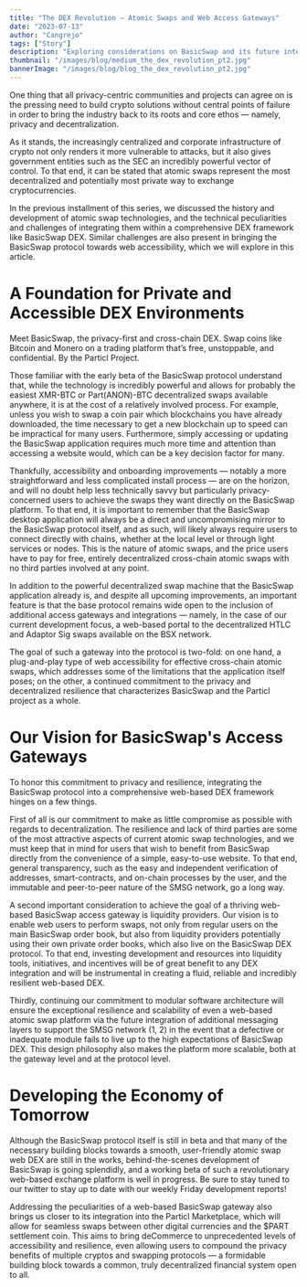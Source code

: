 ```yaml
---
title: "The DEX Revolution — Atomic Swaps and Web Access Gateways"
date: "2023-07-13"
author: "Cangrejo"
tags: ["Story"]
description: "Exploring considerations on BasicSwap and its future integrations into alternative access gateways."
thumbnail: "/images/blog/medium_the_dex_revolution_pt2.jpg"
bannerImage: "/images/blog/blog_the_dex_revolution_pt2.jpg"
---
```



One thing that all privacy-centric communities and projects can agree on is the pressing need to build crypto solutions without central points of failure in order to bring the industry back to its roots and core ethos — namely, privacy and decentralization.

As it stands, the increasingly centralized and corporate infrastructure of crypto not only renders it more vulnerable to attacks, but it also gives government entities such as the SEC an incredibly powerful vector of control. To that end, it can be stated that atomic swaps represent the most decentralized and potentially most private way to exchange cryptocurrencies.

In the previous installment of this series, we discussed the history and development of atomic swap technologies, and the technical peculiarities and challenges of integrating them within a comprehensive DEX framework like BasicSwap DEX. Similar challenges are also present in bringing the BasicSwap protocol towards web accessibility, which we will explore in this article.

# A Foundation for Private and Accessible DEX Environments

<UrlPreviewCard url="https://basicswapdex.com/" />

Meet BasicSwap, the privacy-first and cross-chain DEX. Swap coins like Bitcoin and Monero on a trading platform that’s free, unstoppable, and confidential. By the Particl Project.

Those familiar with the early beta of the BasicSwap protocol understand that, while the technology is incredibly powerful and allows for probably the easiest XMR-BTC or Part(ANON)-BTC decentralized swaps available anywhere, it is at the cost of a relatively involved process. For example, unless you wish to swap a coin pair which blockchains you have already downloaded, the time necessary to get a new blockchain up to speed can be impractical for many users. Furthermore, simply accessing or updating the BasicSwap application requires much more time and attention than accessing a website would, which can be a key decision factor for many.

Thankfully, accessibility and onboarding improvements — notably a more straightforward and less complicated install process — are on the horizon, and will no doubt help less technically savvy but particularly privacy-concerned users to achieve the swaps they want directly on the BasicSwap platform. To that end, it is important to remember that the BasicSwap desktop application will always be a direct and uncompromising mirror to the BasicSwap protocol itself, and as such, will likely always require users to connect directly with chains, whether at the local level or through light services or nodes. This is the nature of atomic swaps, and the price users have to pay for free, entirely decentralized cross-chain atomic swaps with no third parties involved at any point.

In addition to the powerful decentralized swap machine that the BasicSwap application already is, and despite all upcoming improvements, an important feature is that the base protocol remains wide open to the inclusion of additional access gateways and integrations — namely, in the case of our current development focus, a web-based portal to the decentralized HTLC and Adaptor Sig swaps available on the BSX network.

The goal of such a gateway into the protocol is two-fold: on one hand, a plug-and-play type of web accessibility for effective cross-chain atomic swaps, which addresses some of the limitations that the application itself poses; on the other, a continued commitment to the privacy and decentralized resilience that characterizes BasicSwap and the Particl project as a whole.

# Our Vision for BasicSwap's Access Gateways

To honor this commitment to privacy and resilience, integrating the BasicSwap protocol into a comprehensive web-based DEX framework hinges on a few things.

First of all is our commitment to make as little compromise as possible with regards to decentralization. The resilience and lack of third parties are some of the most attractive aspects of current atomic swap technologies, and we must keep that in mind for users that wish to benefit from BasicSwap directly from the convenience of a simple, easy-to-use website. To that end, general transparency, such as the easy and independent verification of addresses, smart-contracts, and on-chain processes by the user, and the immutable and peer-to-peer nature of the SMSG network, go a long way.

A second important consideration to achieve the goal of a thriving web-based BasicSwap access gateway is liquidity providers. Our vision is to enable web users to perform swaps, not only from regular users on the main BasicSwap order book, but also from liquidity providers potentially using their own private order books, which also live on the BasicSwap DEX protocol. To that end, investing development and resources into liquidity tools, initiatives, and incentives will be of great benefit to any DEX integration and will be instrumental in creating a fluid, reliable and incredibly resilient web-based DEX.

Thirdly, continuing our commitment to modular software architecture will ensure the exceptional resilience and scalability of even a web-based atomic swap platform via the future integration of additional messaging layers to support the SMSG network (1, 2) in the event that a defective or inadequate module fails to live up to the high expectations of BasicSwap DEX. This design philosophy also makes the platform more scalable, both at the gateway level and at the protocol level.

# Developing the Economy of Tomorrow

Although the BasicSwap protocol itself is still in beta and that many of the necessary building blocks towards a smooth, user-friendly atomic swap web DEX are still in the works, behind-the-scenes development of BasicSwap is going splendidly, and a working beta of such a revolutionary web-based exchange platform is well in progress. Be sure to stay tuned to our twitter to stay up to date with our weekly Friday development reports!

Addressing the peculiarities of a web-based BasicSwap gateway also brings us closer to its integration into the Particl Marketplace, which will allow for seamless swaps between other digital currencies and the $PART settlement coin. This aims to bring deCommerce to unprecedented levels of accessibility and resilience, even allowing users to compound the privacy benefits of multiple cryptos and swapping protocols — a formidable building block towards a common, truly decentralized financial system open to all.
